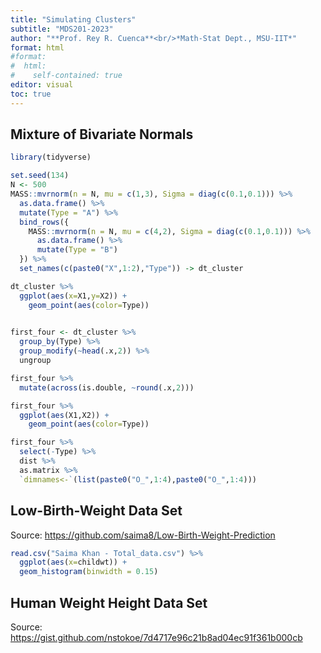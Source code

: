 ```yaml
---
title: "Simulating Clusters"
subtitle: "MDS201-2023"
author: "**Prof. Rey R. Cuenca**<br/>*Math-Stat Dept., MSU-IIT*"
format: html
#format:
#  html:
#    self-contained: true
editor: visual
toc: true
---
```


## Mixture of Bivariate Normals

```r
library(tidyverse)
```

```r
set.seed(134)
N <- 500
MASS::mvrnorm(n = N, mu = c(1,3), Sigma = diag(c(0.1,0.1))) %>% 
  as.data.frame() %>% 
  mutate(Type = "A") %>% 
  bind_rows({
    MASS::mvrnorm(n = N, mu = c(4,2), Sigma = diag(c(0.1,0.1))) %>% 
      as.data.frame() %>% 
      mutate(Type = "B")
  }) %>% 
  set_names(c(paste0("X",1:2),"Type")) -> dt_cluster

dt_cluster %>% 
  ggplot(aes(x=X1,y=X2)) +
    geom_point(aes(color=Type))
  
```

```r
first_four <- dt_cluster %>% 
  group_by(Type) %>% 
  group_modify(~head(.x,2)) %>% 
  ungroup

first_four %>% 
  mutate(across(is.double, ~round(.x,2))) 
```

```r
first_four %>% 
  ggplot(aes(X1,X2)) +
    geom_point(aes(color=Type))
```

```r
first_four %>% 
  select(-Type) %>% 
  dist %>% 
  as.matrix %>% 
  `dimnames<-`(list(paste0("O_",1:4),paste0("O_",1:4))) 
```

## Low-Birth-Weight Data Set

Source: <https://github.com/saima8/Low-Birth-Weight-Prediction>

```r
read.csv("Saima Khan - Total_data.csv") %>% 
  ggplot(aes(x=childwt)) +
  geom_histogram(binwidth = 0.15)
```

## Human Weight Height Data Set

Source: <https://gist.github.com/nstokoe/7d4717e96c21b8ad04ec91f361b000cb>
